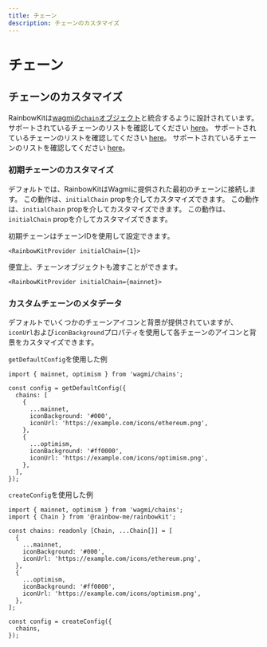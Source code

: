 ```yaml
---
title: チェーン
description: チェーンのカスタマイズ
---
```


# チェーン

## チェーンのカスタマイズ

RainbowKitは[wagmiの`chain`オブジェクト](https://wagmi.sh/react/chains)と統合するように設計されています。 サポートされているチェーンのリストを確認してください [here](https://wagmi.sh/react/chains#supported-chains)。 サポートされているチェーンのリストを確認してください [here](https://wagmi.sh/react/chains#supported-chains)。 サポートされているチェーンのリストを確認してください [here](https://wagmi.sh/react/chains#supported-chains)。

### 初期チェーンのカスタマイズ

デフォルトでは、RainbowKitはWagmiに提供された最初のチェーンに接続します。 この動作は、`initialChain` propを介してカスタマイズできます。 この動作は、`initialChain` propを介してカスタマイズできます。 この動作は、`initialChain` propを介してカスタマイズできます。

初期チェーンはチェーンIDを使用して設定できます。

```tsx
<RainbowKitProvider initialChain={1}>
```

便宜上、チェーンオブジェクトも渡すことができます。

```tsx
<RainbowKitProvider initialChain={mainnet}>
```

### カスタムチェーンのメタデータ

デフォルトでいくつかのチェーンアイコンと背景が提供されていますが、`iconUrl`および`iconBackground`プロパティを使用して各チェーンのアイコンと背景をカスタマイズできます。

`getDefaultConfig`を使用した例

```tsx
import { mainnet, optimism } from 'wagmi/chains';

const config = getDefaultConfig({
  chains: [
    {
      ...mainnet,
      iconBackground: '#000',
      iconUrl: 'https://example.com/icons/ethereum.png',
    },
    {
      ...optimism,
      iconBackground: '#ff0000',
      iconUrl: 'https://example.com/icons/optimism.png',
    },
  ],
});
```

`createConfig`を使用した例

```tsx
import { mainnet, optimism } from 'wagmi/chains';
import { Chain } from '@rainbow-me/rainbowkit';

const chains: readonly [Chain, ...Chain[]] = [
  {
    ...mainnet,
    iconBackground: '#000',
    iconUrl: 'https://example.com/icons/ethereum.png',
  },
  {
    ...optimism,
    iconBackground: '#ff0000',
    iconUrl: 'https://example.com/icons/optimism.png',
  },
];

const config = createConfig({
  chains,
});
```
